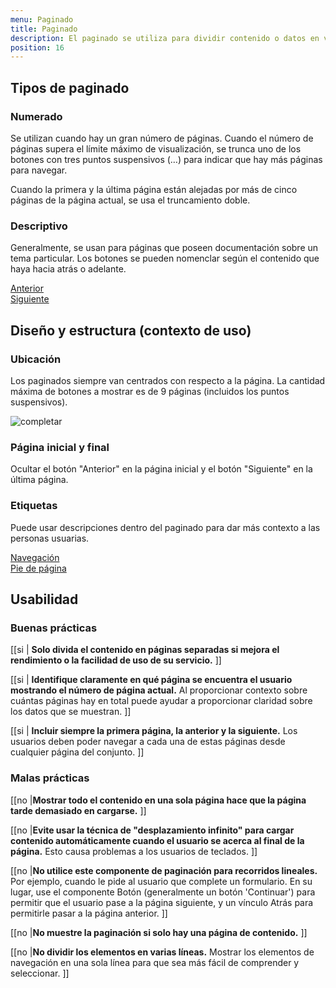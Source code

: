 ```yaml
---
menu: Paginado
title: Paginado
description: El paginado se utiliza para dividir contenido o datos en varias páginas, con un control para navegar a la página siguiente o anterior.
position: 16
---
```



## Tipos de paginado

### Numerado

Se utilizan cuando hay un gran número de páginas. Cuando el número de páginas supera el límite máximo de visualización, se trunca uno de los botones con tres puntos suspensivos (…) para indicar que hay más páginas para navegar.

<div className="content-column">
  <Pagination pages={10} ariaLabel="Ejemplo de paginado numerado inicial" />
  <Pagination pages={10} default={9} ariaLabel="Ejemplo de paginado numerado final" />
</div>

Cuando la primera y la última página están alejadas por más de cinco páginas de la página actual, se usa el truncamiento doble.

<div className="content-column">
  <Pagination pages={10} default={4} ariaLabel="Ejemplo de paginado numerado central" />
</div>

### Descriptivo

Generalmente, se usan para páginas que poseen documentación sobre un tema particular. Los botones se pueden nomenclar según el contenido que haya hacia atrás o adelante.

<div className="mt-4 px-5">
  <div className="pagination">
    <div className="page-navigation">
      <div className="page-item">
        <a className="btn page-link" href="#">
          <span className="page-previous-icon" aria-hidden="true"></span>
          <span className="page-next-text">Anterior</span>
        </a>
      </div>
      <div className="page-item">
        <a className="btn page-link" href="#">
          <span className="page-next-text">Siguiente</span>
          <span className="page-next-icon" aria-hidden="true"></span>
        </a>
      </div>
    </div>
  </div>
</div>

## Diseño y estructura (contexto de uso)

### Ubicación

Los paginados siempre van centrados con respecto a la página. La cantidad máxima de botones a mostrar es de 9 páginas (incluidos los puntos suspensivos).

![completar](/componentes/paginado/paginado-1.svg)

### Página inicial y final

Ocultar el botón "Anterior" en la página inicial y el botón "Siguiente" en la última página.

<div className="content-bg row justify-content-center mx-0">
  <Pagination pages={10} ariaLabel="Ejemplo de paginado numerado inicial" />
  <Pagination pages={10} default={9} ariaLabel="Ejemplo de paginado numerado final" />
</div>

### Etiquetas

Puede usar descripciones dentro del paginado para dar más contexto a las personas usuarias.

<div className="content-bg">
  <div className="pagination">
    <div className="page-navigation">
      <div className="page-item">
        <a className="btn page-link" href="#">
          <span className="page-previous-icon" aria-hidden="true"></span>
          <span className="page-next-text">Navegación</span>
        </a>
      </div>
      <div className="page-item">
        <a className="btn page-link" href="#">
          <span className="page-next-text">Pie de página</span>
          <span className="page-next-icon" aria-hidden="true"></span>
        </a>
      </div>
    </div>
  </div>
</div>

## Usabilidad

### Buenas prácticas

[[si | **Solo divida el contenido en páginas separadas si mejora el rendimiento o la facilidad de uso de su servicio.** ]]

[[si | **Identifique claramente en qué página se encuentra el usuario mostrando el número de página actual.** Al proporcionar contexto sobre cuántas páginas hay en total puede ayudar a proporcionar claridad sobre los datos que se muestran. ]]

[[si | **Incluir siempre la primera página, la anterior y la siguiente.** Los usuarios deben poder navegar a cada una de estas páginas desde cualquier página del conjunto. ]]

### Malas prácticas

[[no |**Mostrar todo el contenido en una sola página hace que la página tarde demasiado en cargarse.** ]]

[[no |**Evite usar la técnica de "desplazamiento infinito" para cargar contenido automáticamente cuando el usuario se acerca al final de la página.** Esto causa problemas a los usuarios de teclados. ]]

[[no |**No utilice este componente de paginación para recorridos lineales.** Por ejemplo, cuando le pide al usuario que complete un formulario. En su lugar, use el componente Botón (generalmente un botón 'Continuar') para permitir que el usuario pase a la página siguiente, y un vínculo Atrás para permitirle pasar a la página anterior. ]]

[[no |**No muestre la paginación si solo hay una página de contenido.** ]]

[[no |**No dividir los elementos en varias líneas.** Mostrar los elementos de navegación en una sola línea para que sea más fácil de comprender y seleccionar. ]]
